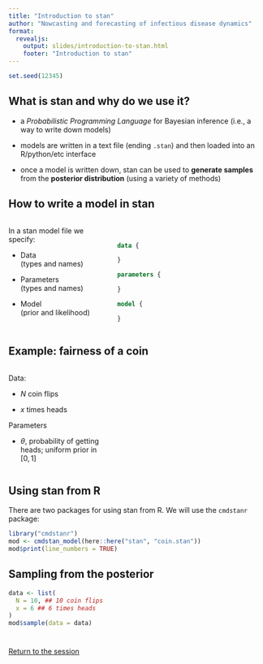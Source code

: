 ```yaml
---
title: "Introduction to stan"
author: "Nowcasting and forecasting of infectious disease dynamics"
format:
  revealjs:
    output: slides/introduction-to-stan.html
    footer: "Introduction to stan"
---
```


```r
set.seed(12345)
```

## What is stan and why do we use it?

- a *Probabilistic Programming Language* for Bayesian inference
  (i.e., a way to write down models)
  
- models are written in a text file (ending `.stan`) and then loaded into an R/python/etc interface

- once a model is written down, stan can be used to **generate samples** from the **posterior distribution** (using a variety of methods)

## How to write a model in stan {.smaller}

:::: {.columns}

::: {.column width="40%"}
In a stan model file we specify:

- Data<br>(types and names)

- Parameters<br>(types and names)

- Model<br>(prior and likelihood)
:::

::: {.column width="60%"}
<br>

```stan
data {

}

parameters {

}

model {

}
```
:::
::::

## Example: fairness of a coin {.smaller}

:::: {.columns}

::: {.column width="40%"}

Data:

- $N$ coin flips

- $x$ times heads

Parameters

- $\theta$, probability of getting heads; uniform prior in $[0, 1]$

:::

::: {.column width="60%"}
<br>

```stan

```
:::
::::

## Using stan from R {.smaller}

There are two packages for using stan from R. We will use the `cmdstanr` package:

```r
library("cmdstanr")
mod <- cmdstan_model(here::here("stan", "coin.stan"))
mod$print(line_numbers = TRUE)
```

## Sampling from the posterior {.xmaller}

```r
data <- list(
  N = 10, ## 10 coin flips
  x = 6 ## 6 times heads
)
mod$sample(data = data)
```

#

[Return to the session](../R-Stan-and-statistical-concepts)
